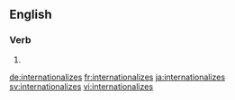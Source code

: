 ==English==

===Verb===
{{head|en|verb form}}

# {{en-third-person singular of|internationalize}}

[[de:internationalizes]]
[[fr:internationalizes]]
[[ja:internationalizes]]
[[sv:internationalizes]]
[[vi:internationalizes]]